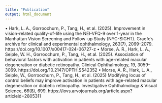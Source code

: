 ```yaml
---
title: "Publication"
output: html_document
---
```

•	Hark, L. A., Gorroochurn, P., Tang, H., et al. (2025). Improvement in vision-related quality-of-life using the NEI-VFQ-9 over 1-year in the Manhattan Vision Screening and Follow-up Study (NYC-SIGHT). Graefe's archive for clinical and experimental ophthalmology, 263(7), 2069–2079. https://doi.org/10.1007/s00417-024-06727-z 
•	Morse, A. R., Hark, L. A., Seiple, W. H., Gorroochurn, P., Tang, H., et al. (2025). Association of behavioral factors with activation in patients with age-related macular degeneration or diabetic retinopathy. Clinical Ophthalmology, 19, 3059–3069. https://doi.org/10.2147/OPTH.S542352 
•	Morse, A. R., Hark, L. A., Seiple, W., Gorroochurn, P., Tang, H., et al. (2025) Modifying locus of control beliefs may improve activation in patients with age-related macular degeneration or diabetic retinopathy. Investigative Ophthalmology & Visual Science, 66(8), 699. https://iovs.arvojournals.org/article.aspx?articleid=2805311 
